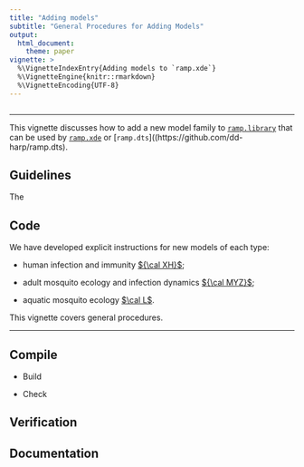 ```yaml
---
title: "Adding models" 
subtitle: "General Procedures for Adding Models" 
output:
  html_document: 
    theme: paper 
vignette: >
  %\VignetteIndexEntry{Adding models to `ramp.xde`}
  %\VignetteEngine{knitr::rmarkdown}
  %\VignetteEncoding{UTF-8}
---
```

```r

```

*** 

This vignette discusses how to add a new model family to [`ramp.library`](https://github.com/dd-harp/ramp.library) that can be used by [`ramp.xde`](https://github.com/dd-harp/ramp.xde) or [`ramp.dts`]((https://github.com/dd-harp/ramp.dts).  

## Guidelines

The 

## Code 


We have developed explicit instructions for new models of each type: 

+ human infection and immunity [${\cal XH}$](X-How_to_Add_Model.html); 

+ adult mosquito ecology and infection dynamics [${\cal MYZ}$](MYZ-How_To_Add_Model.html); 

+ aquatic mosquito ecology [$\cal L$](L-How_To_Add_Model.html). 

This vignette covers general procedures.  

*** 

## Compile 

+ Build

+ Check

## Verification 


## Documentation 



